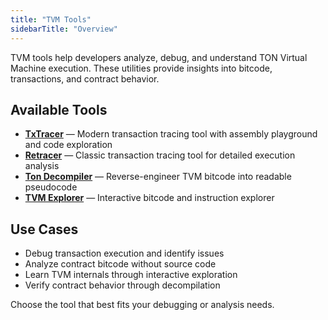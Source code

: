 ```yaml
---
title: "TVM Tools"
sidebarTitle: "Overview"
---
```


TVM tools help developers analyze, debug, and understand TON Virtual Machine execution. These utilities provide insights into bitcode, transactions, and contract behavior.

## Available Tools

- **[TxTracer](/tvm/tools/txtracer)** — Modern transaction tracing tool with assembly playground and code exploration
- **[Retracer](/tvm/tools/retracer)** — Classic transaction tracing tool for detailed execution analysis
- **[Ton Decompiler](/tvm/tools/ton-decompiler)** — Reverse-engineer TVM bitcode into readable pseudocode
- **[TVM Explorer](/tvm/tools/tvm-explorer)** — Interactive bitcode and instruction explorer

## Use Cases

- Debug transaction execution and identify issues
- Analyze contract bitcode without source code
- Learn TVM internals through interactive exploration
- Verify contract behavior through decompilation

Choose the tool that best fits your debugging or analysis needs.
